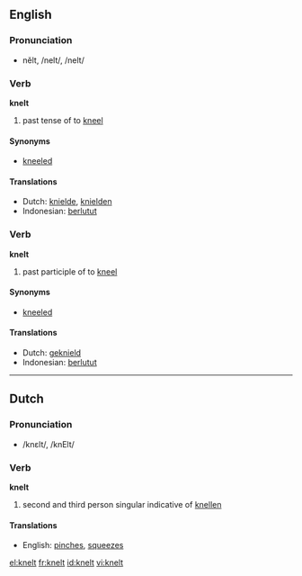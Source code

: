 ==English==
=== Pronunciation ===
*nĕlt, /nelt/, /nelt/

=== Verb ===

'''knelt'''

# past tense of to [[kneel]]

==== Synonyms ====
*[[kneeled]]

==== Translations ====
*Dutch: [[knielde]], [[knielden]]
*Indonesian: [[lutut|berlutut]]

=== Verb ===

'''knelt'''

# past participle of to [[kneel]]

==== Synonyms ====
*[[kneeled]]

==== Translations ====
*Dutch: [[geknield]]
*Indonesian: [[lutut|berlutut]]

----

==Dutch==

=== Pronunciation ===
*/knεlt/, /knElt/

=== Verb ===

'''knelt'''

# second and third person singular indicative of [[knellen]]

==== Translations ====
*English: [[pinch]]es, [[squeeze]]s

[[el:knelt]]
[[fr:knelt]]
[[id:knelt]]
[[vi:knelt]]